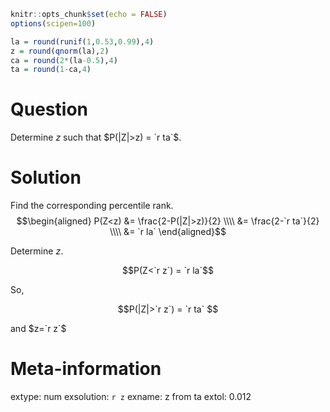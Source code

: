 ```r
knitr::opts_chunk$set(echo = FALSE)
options(scipen=100)

la = round(runif(1,0.53,0.99),4)
z = round(qnorm(la),2)
ca = round(2*(la-0.5),4)
ta = round(1-ca,4)

```

Question
========

Determine $z$ such that $P(|Z|>z) = `r ta`$.


Solution
========

Find the corresponding percentile rank.
$$\begin{aligned}
P(Z<z) &= \frac{2-P(|Z|>z)}{2} \\\\
&= \frac{2-`r ta`}{2} \\\\
&= `r la` 
\end{aligned}$$

Determine $z$.

$$P(Z<`r z`) = `r la`$$

So,

$$P(|Z|>`r z`) = `r ta` $$

and $z=`r z`$




Meta-information
================
extype: num
exsolution: `r z`
exname: z from ta
extol: 0.012
